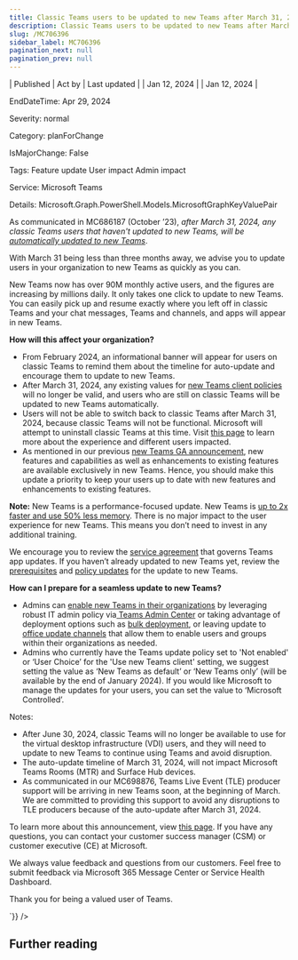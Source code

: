 ```yaml
---
title: Classic Teams users to be updated to new Teams after March 31, 2024
description: Classic Teams users to be updated to new Teams after March 31, 2024
slug: /MC706396
sidebar_label: MC706396
pagination_next: null
pagination_prev: null
---
```



| Published | Act by | Last updated |
| Jan 12, 2024 |  | Jan 12, 2024 |

EndDateTime: Apr 29, 2024

Severity: normal

Category: planForChange

IsMajorChange: False

Tags: Feature update User impact Admin impact

Service: Microsoft Teams

Details: Microsoft.Graph.PowerShell.Models.MicrosoftGraphKeyValuePair

<div dangerouslySetInnerHTML={{__html:`
<p>As communicated in MC686187 (October ’23), <i>after March 31, 2024, any classic Teams users that haven't updated to new Teams, will be <a href="https://learn.microsoft.com/microsoftteams/new-teams-automatic-upgrade-announced" target="_blank">automatically updated to new Teams</a></i>. 
</p><p>With March 31 being less than three months away, we advise you to update users in your organization to new Teams as quickly as you can. 
</p><p>New Teams now has over 90M monthly active users, and the figures are increasing by millions daily. It only takes one click to update to new Teams. You can easily pick up and resume exactly where you left off in classic Teams and your chat messages, Teams and channels, and apps will appear in new Teams. 
</p><p><b>How will this affect your organization?</b></p><ul><li>From February 2024, an informational banner will appear for users on classic Teams to remind them about the timeline for auto-update and encourage them to update to new Teams.  
</li><li>After March 31, 2024, any existing values for <a href="https://learn.microsoft.com/microsoftteams/new-teams-deploy-using-policies?tabs=teams-admin-center" target="_blank">new Teams client policies</a> will no longer be valid, and users who are still on classic Teams will be updated to new Teams automatically. 
</li><li>Users will not be able to switch back to classic Teams after March 31, 2024, because classic Teams will not be functional. Microsoft will attempt to uninstall classic Teams at this time. Visit <a href="https://learn.microsoft.com/MicrosoftTeams/teams-classic-client-end-of-availability" target="_blank">this page</a> to learn more about the experience and different users impacted.
</li><li>As mentioned in our previous <a href="https://techcommunity.microsoft.com/t5/microsoft-teams-blog/announcing-general-availability-of-the-new-microsoft-teams-app/ba-p/3934603" target="_blank">new Teams GA announcement</a>, new features and capabilities as well as enhancements to existing features are available exclusively in new Teams. Hence, you should make this update a priority to keep your users up to date with new features and enhancements to existing features.
</li></ul><p><b>Note:</b> New Teams is a performance-focused update. New Teams is <a href="https://research.gigaom.com/report/new-microsoft-teams-performance-benchmark" target="_blank">up to 2x faster and use 50% less memory</a>. There is no major impact to the user experience for new Teams. This means you don’t need to invest in any additional training.
</p><p>We encourage you to review the <a href="https://learn.microsoft.com/microsoftteams/teams-client-update#servicing-agreement" target="_blank">service agreement</a> that governs Teams app updates. If you haven’t already updated to new Teams yet, review the <a href="https://learn.microsoft.com/microsoftteams/new-teams-deploy-using-policies?tabs=teams-admin-center#prerequisites" target="_blank">prerequisites</a> and <a href="https://review.learn.microsoft.com/microsoftteams/new-teams-deploy-using-policies" target="_blank">policy updates</a> for the update to new Teams.
</p><p><b>How can I prepare for a seamless update to new Teams?</b></p><ul><li>Admins can <a href="https://aka.ms/newTeamsUpgrade" target="_blank">enable new Teams in their organizations</a> by leveraging robust IT admin policy via<a href="https://learn.microsoft.com/microsoftteams/new-teams-deploy-using-policies?tabs=teams-admin-center" target="_blank"> Teams Admin Center</a>&nbsp;or taking advantage of deployment options such as <a href="https://learn.microsoft.com/microsoftteams/new-teams-bulk-install-client" target="_blank">bulk deployment</a>, or leaving update to <a href="https://learn.microsoft.com/microsoftteams/new-teams-deploy-with-m365apps" target="_blank">office update channels</a> that allow them to enable users and groups within their organizations as needed. 
</li><li>Admins who currently have the Teams update policy set to 'Not enabled'  or ‘User Choice’ for the 'Use new Teams client' setting, we suggest setting the value as ‘New Teams as default’  or ‘New Teams only’ (will be available by the end of January 2024). If you would like Microsoft to manage the updates for your users, you can set the value to ‘Microsoft Controlled’.
</li></ul><p>Notes: 
</p><ul><li>After June 30, 2024, classic Teams will no longer be available to use for the virtual desktop infrastructure (VDI) users, and they will need to update to new Teams to continue using Teams and avoid disruption.
</li><li>The auto-update timeline of March 31, 2024, will not impact Microsoft Teams Rooms (MTR) and Surface Hub devices.
</li><li>As communicated in our MC698876, Teams Live Event (TLE) producer support will be arriving in new Teams soon, at the beginning of March. We are committed to providing this support to avoid any disruptions to TLE producers because of the auto-update after March 31, 2024.
</li></ul><p>To learn more about this announcement, view <a href="https://learn.microsoft.com/MicrosoftTeams/teams-classic-client-end-of-availability" target="_blank">this page</a>. If you have any questions, you can contact your customer success manager (CSM) or customer executive (CE) at Microsoft.
</p><p>We always value feedback and questions from our customers. Feel free to submit feedback via Microsoft 365 Message Center or Service Health Dashboard.
</p><p>Thank you for being a valued user of Teams.
</p>
`}} />

## Further reading
